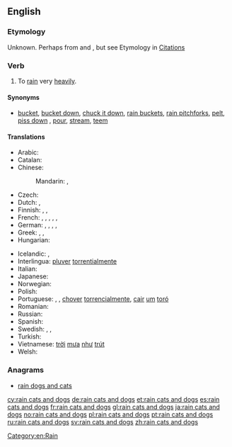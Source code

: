 ==English==

===Etymology===
Unknown. Perhaps from {{etyl|grc|en}} {{term|κατά||lang=grc|tr=cata|against}} and {{term|δόξα||tr=doxa|lang=grc|opinion, expectation}}, but see Etymology in [[:Citations:rain cats and dogs#Etymology|Citations]]

===Verb===
{{en-verb|head=[[rain]] [[cat]]s and [[dog]]s|rains cats and dogs|raining cats and dogs|rained cats and dogs}}

# {{idiomatic}} To [[rain]] very [[heavily]].

====Synonyms====
* {{sense|to rain very heavily}} [[bucket]], [[bucket down]], [[chuck it down]], [[rain buckets]], [[rain pitchforks]], [[pelt]], [[piss down]] {{qualifier|coarse slang}}, [[pour]], [[stream]], [[teem]]

====Translations====
{{trans-top|to rain very heavily}}
* Arabic: {{t-|ar|إنها تمطر بغزارة|tr='innahaa tumTir bi-ghazaara|sc=Arab}}
* Catalan: {{t-|ca|ploure a bots i barrals}}
* Chinese:
*: Mandarin: {{t|cmn|傾盆大雨|sc=Hani}},  {{t|cmn|倾盆大雨|tr=qīngpéndàyǔ|sc=Hani}}
* Czech: {{t-|cs|lít jako z konve}}
* Dutch: {{t-|nl|pijpenstelen regenen}}, {{t-|nl|regenen dat het giet}}
* Finnish: {{t-|fi|sataa kaatamalla}}, {{t-|fi|sataa äkäisiä ämmiä äkeet selässä}}, {{t-|fi|sataa kuin saavista kaataen}}
* French: {{t+|fr|pleuvoir des cordes}}, {{t+|fr|pleuvoir à verse}}, {{t+|fr|pleuvoir des hallebardes}}, {{t+|fr|pleuvoir comme vache qui pisse}}, {{qualifier|Québec}} {{t+|fr|pleuvoir à boire debout}}, {{qualifier|Belgium}} {{t+|fr|dracher}}
* German: {{t+|de|Bindfäden regnen}}, {{t+|de|in Strömen regnen}}, {{t-|de|aus allen Kannen gießen}}, {{t-|de|aus allen Kannen schütten}}, {{t+|de|wie aus Eimern schütten}}
* Greek: {{t+|el|βρέχει καρεκλοπόδαρα}},  {{t-|el|ρίχνει καρεκλοπόδαρα}},  {{t-|el|βρέχει με το τουλούμι}}
* Hungarian: {{t-|hu|zuhog, mintha dézsából öntenék}}
{{trans-mid}}
* Icelandic: {{t-|is|vera mígandi rigning}}, {{t-|is|rigna eldi og brennisteini}}
* Interlingua: [[pluver]] [[torrentialmente]]
* Italian: {{t-|it|piovere a catinelle}}
* Japanese: {{t-|ja|土砂降りになる|tr=どしゃぶりになる, doshaburi-ni naru}}
* Norwegian: {{t+|no|høljeregne}}
* Polish: {{t-|pl|leje jak z cebra}}
* Portuguese: {{qualifier|Portugal}} {{t+|pt|chover a cântaros}}, {{qualifier|Portugal}} {{t-|pt|chover a potes}}, [[chover]] [[torrencialmente]], {{qualifier|Brazil}} [[cair]] [[um]] [[toró]]
* Romanian: {{t-|ro|a ploua cu găleata}}
* Russian: {{t-|ru|лить как из ведра|tr=lit’ kak iz v'edrá}}
* Spanish: {{t+|es|llover a cántaros}}
* Swedish: {{t+|sv|ösregna}}, {{t+|sv|spöregna}}, {{t-|sv|stå som spön i backen}}
* Turkish: {{t-|tr|bardaktan boşalırcasına yağmak}}
* Vietnamese: [[trời]] [[mưa]] [[như]] [[trút]]
* Welsh: {{t+|cy|bwrw hen wragedd â ffyn}}
{{trans-bottom}}

===Anagrams===
* [[rain dogs and cats#English|rain dogs and cats]]

[[cy:rain cats and dogs]]
[[de:rain cats and dogs]]
[[et:rain cats and dogs]]
[[es:rain cats and dogs]]
[[fr:rain cats and dogs]]
[[gl:rain cats and dogs]]
[[ja:rain cats and dogs]]
[[no:rain cats and dogs]]
[[pl:rain cats and dogs]]
[[pt:rain cats and dogs]]
[[ru:rain cats and dogs]]
[[sv:rain cats and dogs]]
[[zh:rain cats and dogs]]
[[Category:en:Rain]]